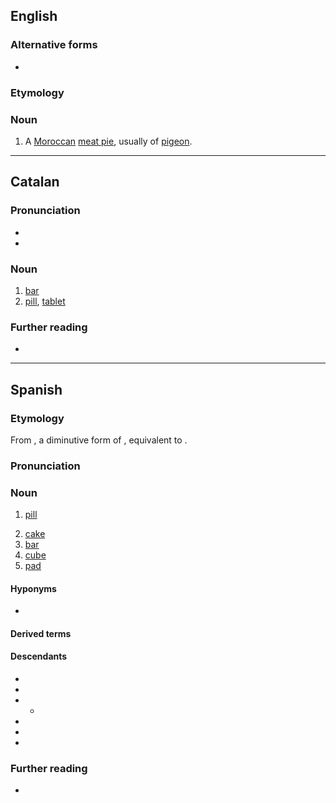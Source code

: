 ==English==
{{wikipedia}}

===Alternative forms===
* {{alter|en|b'steeya|bisteeya}}

===Etymology===
{{bor|en|es|pastilla}}

===Noun===
{{en-noun}}

# A [[Moroccan]] [[meat pie]], usually of [[pigeon]].

----

==Catalan==

===Pronunciation===
* {{ca-IPA}}
* {{rhymes|ca|iʎa|s=3}}

===Noun===
{{ca-noun|f}}

# [[bar]] {{gloss|of soap, chocolate, etc.}}
# [[pill]], [[tablet]]

===Further reading===
* {{R:IEC2}}

----

==Spanish==

===Etymology===
From {{der|es|la|pastellum|t=dough, paste}}, a diminutive form of {{m|la|pasta|t=dough, paste}}, equivalent to {{af|es|pasta|-illa}}.

===Pronunciation===
{{es-IPA}}

===Noun===
{{es-noun|f}}

# [[pill]]
#: {{syn|es|píldora|tableta}}
# [[cake]] {{gloss|block of a dense material}}
# [[bar]] {{gloss|block of soap or chocolate}}
# [[cube]] {{gloss|cube of stock}}
# [[pad]] {{gloss|brake pad}}

====Hyponyms====
* {{l|es|pastilla para la tos}}

====Derived terms====
{{der3
|es|a toda pastilla
|empastillar
|pastilla anticonceptiva
|pastilla de frenos
}}

====Descendants====
* {{desc|ca|pastilla|bor=1}}
* {{desc|en|pastilla|bor=1}}
* {{desc|fr|pastille|bor=1}}
** {{desc|en|pastille|bor=1}}
* {{desctree|it|pastiglia|bor=1}}
* {{desc|pt|pastilha|bor=1}}
* {{desc|ar|بَسْطِيلَة|bor=1}}

===Further reading===
* {{R:es:DRAE}}